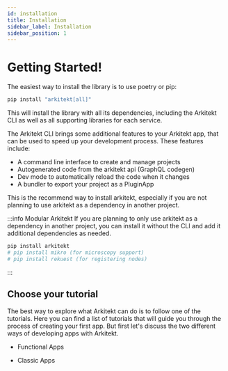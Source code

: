 ```yaml
---
id: installation
title: Installation
sidebar_label: Installation
sidebar_position: 1
---
```



# Getting Started!

The easiest way to install the library is to use poetry or pip:

```python
pip install "arkitekt[all]"
```

This will install the library with all its dependencies, including the Arkitekt
CLI as well as all supporting libraries for each service.

The Arkitekt CLI brings some additional features to your Arkitekt app, that
can be used to speed up your development process. These features include:

- A command line interface to create and manage projects
- Autogenerated code from the arkitekt api (GraphQL codegen)
- Dev mode to automatically reload the code when it changes
- A bundler to export your project as a PluginApp

This is the recommend way to install arkitekt, especially if you are not planning
to use arkitekt as a dependency in another project.

:::info Modular Arkitekt
If you are planning to only
use arkitekt as a dependency in another project, you can install it without the
CLI and add it additional dependencies as needed.

```python
pip install arkitekt
# pip install mikro (for microscopy support)
# pip install rekuest (for registering nodes)
```

:::

## Choose your tutorial

The best way to explore what Arkitekt can do is to follow one of the tutorials.
Here you can find a list of tutorials that will guide you through the process of
creating your first app. But first let's discuss the two different ways of developing
apps with Arkitekt.

- Functional Apps

- Classic Apps
